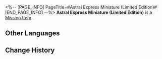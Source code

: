 <%-- [PAGE_INFO]
PageTitle=#Astral Express Miniature (Limited Edition)#
[END_PAGE_INFO] --%>
{{Item Infobox
|id          = 140500
|image       = Item Astral Express Miniature (Limited Edition).png{{subst:void|<!--$UPLOAD:<<SpriteOutput/ItemFigures/140500.png>-<Item Astral Express Miniature (Limited Edition).png>-<Item Icons>>-->}}
|type        = Mission Item
|invCategory = Missions
|rarity      = 4
|effect      = 
|description = A miniature model based on the current Astral Express. A very expensive limited edition item paid for by Aventurine himself.
}}
{{Description|''"Here's a small token of congratulations to the Astral Express for obtaining the Radiant Feldspar &mdash; Aventurine"''}}
'''Astral Express Miniature (Limited Edition)''' is a [[Mission Item]].

==Other Languages==
{{Other Languages
|en   = Astral Express Miniature (Limited Edition)
|zhs  = 星穹列车微缩模型（限量版）
|zht  = 星穹列車微縮模型（限量版）
|ja   = 星穹列車のミニチュア模型（限定版）
|ko   = 은하열차 미니어처(한정판)
|es   = Modelo del Expreso Astral en miniatura (Edición limitada)
|fr   = Modèle miniature de l'Astral Express (édition limitée)
|ru   = Модель Звёздного экспресса (эксклюзивное издание)
|th   = โมเดล Astral Express ย่อส่วน (ลิมิเต็ด)
|vi   = Mô Hình Thu Nhỏ Của Đội Tàu Astral (Bản Giới Hạn)
|de   = Astralexpress-Miniaturmodell (limitiert)
|id   = Miniatur Astral Express (Edisi Terbatas)
|pt   = Miniatura do Expresso Astral (Edição Limitada)
}}

==Change History==
{{Change History|2.3}}